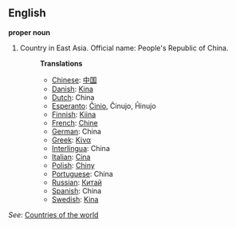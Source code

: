 ==English==

'''proper noun'''

# Country in East Asia. Official name: People's Republic of China.
#:'''Translations'''
#:*[[Chinese]]: [[中国]]
#:*[[Danish]]: [[Kina]]
#:*[[Dutch]]: China
#:*[[Esperanto]]: [[Ĉinio]], Ĉinujo, Ĥinujo
#:*[[Finnish]]: [[Kiina]]
#:*[[French]]: [[Chine]]
#:*[[German]]: China
#:*[[Greek]]: [[Κίνα]]
#:*[[Interlingua]]: China
#:*[[Italian]]: [[Cina]]
#:*[[Polish]]: [[Chiny]]
#:*[[Portuguese]]: China
#:*[[Russian]]: [[Китай]]
#:*[[Spanish]]: China
#:*[[Swedish]]: [[Kina]]

''See'': [[Countries of the world]]